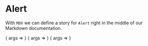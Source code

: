
<Meta title="Design System/Alert" component={Alert} decorators={[withDesign]} />

# Alert

With `MDX` we can define a story for `Alert` right in the middle of our
Markdown documentation.

<Canvas>
  <Story
    name='Default'
    args={{ children: 'Default Alert' }}
    parameters={{
      jest: ['alert.test.js'],
      design: {
        type: 'figma',
        url: 'https://www.figma.com/file/LKQ4FJ4bTnCSjedbRpk931/Sample-File',
      },
    }}>
      { args => <Alert { ...args } /> }
  </Story>
</Canvas>

<ArgsTable story='Default'/>

<Canvas>
  <Story
    name='Critical'
    args={{ children: 'Critical Alert', design: 'critical' }}
    parameters={{
      jest: ['alert.test.js'],
      design: {
        type: 'figma',
        url: 'https://www.figma.com/file/LKQ4FJ4bTnCSjedbRpk931/Sample-File',
      },
    }}>
      { args => <Alert { ...args } /> }
  </Story>
</Canvas>

<ArgsTable story='Critical'/>

<Canvas>
  <Story
    name='Warning'
    args={{ children: 'Warning Alert', design: 'warning' }}
    parameters={{
      jest: ['alert.test.js'],
      design: {
        type: 'figma',
        url: 'https://www.figma.com/file/LKQ4FJ4bTnCSjedbRpk931/Sample-File',
      },
    }}>
      { args => <Alert { ...args } /> }
  </Story>
</Canvas>

<ArgsTable story='Warning'/>

